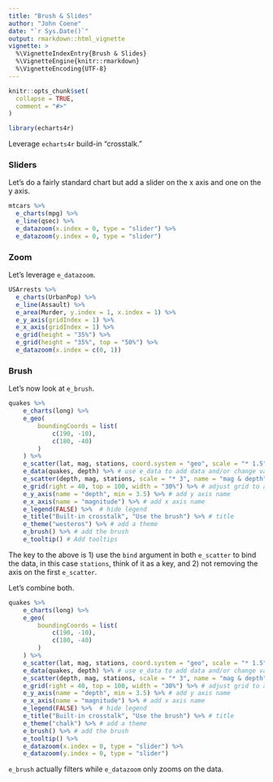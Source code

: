 ```yaml
---
title: "Brush & Slides"
author: "John Coene"
date: "`r Sys.Date()`"
output: rmarkdown::html_vignette
vignette: >
  %\VignetteIndexEntry{Brush & Slides}
  %\VignetteEngine{knitr::rmarkdown}
  %\VignetteEncoding{UTF-8}
---
```


```r
knitr::opts_chunk$set(
  collapse = TRUE,
  comment = "#>"
)

library(echarts4r)
```

Leverage `echarts4r` build-in "crosstalk."

### Sliders

Let's do a fairly standard chart but add a slider on the x axis and one on the y axis.

```r
mtcars %>% 
  e_charts(mpg) %>% 
  e_line(qsec) %>% 
  e_datazoom(x.index = 0, type = "slider") %>% 
  e_datazoom(y.index = 0, type = "slider") 
```

### Zoom

Let's leverage `e_datazoom`.

```r
USArrests %>% 
  e_charts(UrbanPop) %>% 
  e_line(Assault) %>% 
  e_area(Murder, y.index = 1, x.index = 1) %>% 
  e_y_axis(gridIndex = 1) %>%
  e_x_axis(gridIndex = 1) %>% 
  e_grid(height = "35%") %>% 
  e_grid(height = "35%", top = "50%") %>% 
  e_datazoom(x.index = c(0, 1))
```

### Brush

Let's now look at `e_brush`.

```r
quakes %>% 
    e_charts(long) %>% 
    e_geo(
        boundingCoords = list(
            c(190, -10),
            c(180, -40)
        )
    ) %>% 
    e_scatter(lat, mag, stations, coord.system = "geo", scale = "* 1.5", name = "mag", rm.y = FALSE, rm.x = FALSE) %>% # do not remove axis
    e_data(quakes, depth) %>% # use e_data to add data and/or change value on x axis
    e_scatter(depth, mag, stations, scale = "* 3", name = "mag & depth") %>%  # plot scatter
    e_grid(right = 40, top = 100, width = "30%") %>% # adjust grid to avoid overlap
    e_y_axis(name = "depth", min = 3.5) %>% # add y axis name
    e_x_axis(name = "magnitude") %>% # add x axis name
    e_legend(FALSE) %>%  # hide legend
    e_title("Built-in crosstalk", "Use the brush") %>% # title
    e_theme("westeros") %>% # add a theme
    e_brush() %>% # add the brush
    e_tooltip() # Add tooltips
```

The key to the above is 1) use the `bind` argument in both `e_scatter` to bind the data, in this case `stations`, think of it as a key, and 2) not removing the axis on the first `e_scatter`.

Let's combine both.

```r
quakes %>% 
    e_charts(long) %>% 
    e_geo(
        boundingCoords = list(
            c(190, -10),
            c(180, -40)
        )
    ) %>% 
    e_scatter(lat, mag, stations, coord.system = "geo", scale = "* 1.5", name = "mag", rm.y = FALSE, rm.x = FALSE) %>% # do not remove axis
    e_data(quakes, depth) %>% # use e_data to add data and/or change value on x axis
    e_scatter(depth, mag, stations, scale = "* 3", name = "mag & depth") %>%  # plot scatter
    e_grid(right = 40, top = 100, width = "30%") %>% # adjust grid to avoid overlap
    e_y_axis(name = "depth", min = 3.5) %>% # add y axis name
    e_x_axis(name = "magnitude") %>% # add x axis name
    e_legend(FALSE) %>%  # hide legend
    e_title("Built-in crosstalk", "Use the brush") %>% # title
    e_theme("chalk") %>% # add a theme
    e_brush() %>% # add the brush
    e_tooltip() %>% 
    e_datazoom(x.index = 0, type = "slider") %>% 
    e_datazoom(y.index = 0, type = "slider") 
```

`e_brush` actually filters while `e_datazoom` only zooms on the data.